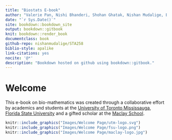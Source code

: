 ```yaml
---
title: "Biostats E-book"
author: "Valerie Pan, Nishi Bhanderi, Shohan Ghatak, Nishan Mudalige, Bryce Morsky"
date: "`r Sys.Date()`"
site: bookdown::bookdown_site
output: bookdown::gitbook
knit: bookdown::render_book
documentclass: book
github-repo: nishanmudalige/STA258
biblio-style: apalike
link-citations: yes
nocite: '@*'
description: "Bookdown hosted on github using bookdown::gitbook."
---
```


# Welcome {.unnumbered}

This e-book on bio-mathematics was created through a collaborative effort by academics and students at the [University of Toronto Mississauga](https://www.utm.utoronto.ca/), [Florida State University](https://www.fsu.edu/) and a gifted scholar at the [Maclay School](https://www.maclay.org/).

```r
knitr::include_graphics("Images/Welcome Page/utm-logo.svg")
knitr::include_graphics("Images/Welcome Page/fsu-logo.png")
knitr::include_graphics("Images/Welcome Page/maclay-logo.jpg")
```
